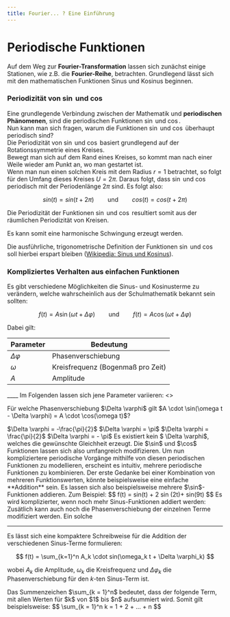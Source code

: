 ```yaml
---
title: Fourier... ? Eine Einführung
---
```



# Periodische Funktionen

Auf dem Weg zur **Fourier-Transformation** lassen sich zunächst einige Stationen, wie z.B. die **Fourier-Reihe**, betrachten. Grundlegend lässt sich mit den mathematischen Funktionen Sinus und Kosinus beginnen.

### Periodizität von $\sin$ und $\cos$

Eine grundlegende Verbindung zwischen der Mathematik und **periodischen Phänomenen**, sind die periodischen Funktionen $\sin$ und $\cos$.  
Nun kann man sich fragen, warum die Funktionen $\sin$ und $\cos$ überhaupt periodisch sind?  
Die Periodizität von $\sin$ und $\cos$ basiert grundlegend auf der Rotationssymmetrie eines Kreises.  
Bewegt man sich auf dem Rand eines Kreises, so kommt man nach einer Weile wieder am Punkt an, wo man gestartet ist.  
Wenn man nun einen solchen Kreis mit dem Radius $r = 1$ betrachtet, so folgt für den Umfang dieses Kreises $U = 2 \pi$. Daraus folgt, dass $\sin$ und $\cos$ periodisch mit der Periodenlänge $2\pi$ sind. Es folgt also:

$$
sin(t) = sin(t+2\pi) \qquad \text{und}\qquad cos(t) = cos(t+2\pi)
$$

Die Periodizität der Funktionen $\sin$ und $\cos$ resultiert somit aus der räumlichen Periodizität von Kreisen.

<FrameMafs>
  <UnitCircle />
</FrameMafs>

Es kann somit eine harmonische Schwingung erzeugt werden.

Die ausführliche, trigonometrische Definition der Funktionen $\sin$ und $\cos$ soll hierbei erspart bleiben ([Wikipedia: Sinus und Kosinus](https://de.wikipedia.org/wiki/Sinus_und_Kosinus)).

### Kompliziertes Verhalten aus einfachen Funktionen

Es gibt verschiedene Möglichkeiten die Sinus- und Kosinusterme zu verändern, welche wahrscheinlich aus der Schulmathematik bekannt sein sollten:

$$
f(t) = A \sin(\omega t + \Delta \varphi) \qquad \text{und} \qquad f(t) = A \cos(\omega t + \Delta \varphi)
$$

Dabei gilt:

<center>

| Parameter        | Bedeutung                         |
| ---------------- | --------------------------------- |
| $\Delta \varphi$ | Phasenverschiebung                |
| $\omega$         | Kreisfrequenz (Bogenmaß pro Zeit) |
| $A$              | Amplitude                         |

</center>
____
Im Folgenden lassen sich jene Parameter variieren:

<InteractiveSin />

<Quiz>
<>
    <p>Für welche Phasenverschiebung $\Delta \varphi$ gilt $A \cdot \sin(\omega t - \Delta \varphi) = A \cdot \cos(\omega t)$?</p>
    <Answer>$\Delta \varphi = -\frac{\pi}{2}$</Answer>
    <Answer>$\Delta \varphi = \pi$</Answer>
    <Answer correct={true}>$\Delta \varphi = \frac{\pi}{2}$</Answer>
    <Answer>$\Delta \varphi = - \pi$ </Answer>
    <Answer>Es existiert kein $ \Delta \varphi$, welches die gewünschte Gleichheit erzeugt.</Answer>
</>
</Quiz>
Die $\sin$ und $\cos$ Funktionen lassen sich also umfangreich modifizieren. Um nun kompliziertere periodische Vorgänge mithilfe von diesen periodischen Funktionen zu modellieren, erscheint es intuitiv, mehrere periodische Funktionen zu kombinieren.  
Der erste Gedanke bei einer Kombination von mehreren Funktionswerten, könnte beispielsweise eine einfache **Addition** sein. Es lassen sich also beispielsweise mehrere $\sin$-Funktionen addieren.   
Zum Beispiel: 
$$
f(t) = sin(t) + 2 sin (2t)+  sin(9t)
$$
<SampleAddition/>
Es wird komplizierter, wenn noch mehr Sinus-Funktionen addiert werden:
<WaveSummation/>
Zusätlich kann auch noch die Phasenverschiebung der einzelnen Terme modifiziert werden.
Ein solche

---

Es lässt sich eine kompaktere Schreibweise für die Addition der verschiedenen Sinus-Terme formulieren:

$$
f(t) = \sum_{k=1}^n A_k \cdot sin(\omega_k t + \Delta \varphi_k)
$$

wobei $A_k$ die Amplitude, $\omega_k$ die Kreisfrequenz und $\Delta \varphi_k$ die Phasenverschiebung für den $k$-ten Sinus-Term ist.

<Callout>
  Das Summenzeichen $\sum_{k = 1}^n$ bedeutet, dass der folgende Term, mit
  allen Werten für $k$ von $1$ bis $n$ aufsummiert wird. Somit gilt beispielsweise:
  $$
  \sum_{k = 1}^n k = 1 + 2 + ... + n
  $$
</Callout>
